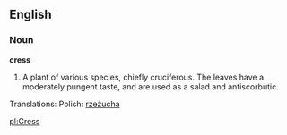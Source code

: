 ==English==

===Noun===

'''cress'''

#A plant of various species, chiefly cruciferous. The leaves have a moderately pungent taste, and are used as a salad and antiscorbutic.

Translations:
Polish: [[rzeżucha]]

[[pl:Cress]]